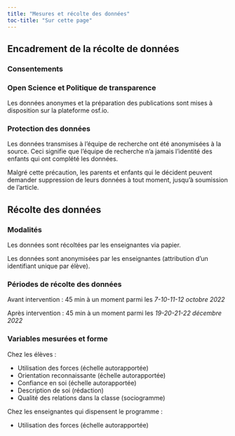 ```yaml
---
title: "Mesures et récolte des données"
toc-title: "Sur cette page"
---
```


## Encadrement de la récolte de données

### Consentements 

### Open Science et Politique de transparence

Les données anonymes et la préparation des publications sont mises à disposition sur la plateforme osf.io.

### Protection des données

Les données transmises à l'équipe de recherche ont été anonymisées à la source. Ceci signifie que l'équipe de recherche n'a jamais l'identité des enfants qui ont complété les données.

Malgré cette précaution, les parents et enfants qui le décident peuvent demander suppression de leurs données à tout moment, jusqu'à soumission de l'article.

## Récolte des données

### Modalités

Les données sont récoltées par les enseignantes via papier.

Les données sont anonymisées par les enseignantes (attribution d'un identifiant unique par élève).

### Périodes de récolte des données

Avant intervention : 45 min à un moment parmi les *7-10-11-12 octobre 2022*

Après intervention : 45 min à un moment parmi les *19-20-21-22 décembre 2022*

### Variables mesurées et forme

Chez les élèves : 

- Utilisation des forces (échelle autorapportée)
- Orientation reconnaissante (échelle autorapportée)
- Confiance en soi (échelle autorapportée)
- Description de soi (rédaction)
- Qualité des relations dans la classe (sociogramme)

Chez les enseignantes qui dispensent le programme :

- Utilisation des forces (échelle autorapportée)